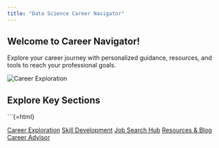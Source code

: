 ```yaml
---
title: "Data Science Career Navigator"
---
```



## Welcome to Career Navigator!

Explore your career journey with personalized guidance, resources, and tools to reach your professional goals.


<img src="https://encrypted-tbn0.gstatic.com/images?q=tbn:ANd9GcRrJT34P6-jcRxLEiv-MOnZTAkUv-M-zIXkug&s" alt="Career Exploration" class="large-image" />


## Explore Key Sections
```{=html}
<div class="sections-grid">
  <a href="career_exploration.qmd" class="section-card">Career Exploration</a>
  <a href="skill_development.qmd" class="section-card">Skill Development</a>
  <a href="job_search.qmd" class="section-card">Job Search Hub</a>
  <a href="resources.qmd" class="section-card">Resources & Blog</a>
  <a href="career_advisor.qmd" class="section-card">Career Advisor</a>
</div>

